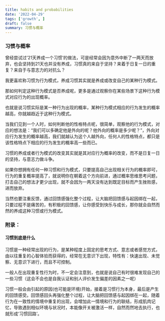 ```yaml
---
title: habits and probabilities
date: '2022-04-29'
tags: ['growth', ]
draft: false
summary: 习惯与概率
---
```


### 习惯与概率

曾经尝试过’21天养成一个习惯’的做法，可是经常会因为意外中断了一两天而放弃，也会坚持到21天也并没有养成，习惯真的来自于坚持？来着于日复一日的重复？来自于与意志力的对抗么？

我更喜欢称习惯为行为模式，养成习惯其实就是养成或改变自己的某种行为模式。

那如何判定这种行为模式是否养成呢，更多是通过观察你在某些场景下这种行为模式对应行为的出现概率。

也就是说习惯实际是某一种行为出现的概率，某种行为模式相应的行为发生的概率越高，你就越趋近于这种行为模式。

当我们见到一个人时，如何判断他的性格特点呢，很简单，观察他的行为模式，对应的想法是：“我们可以多确定他是外向的呢？他外向的概率是多少呢？”，外向对应行为发生的概率越高，我们就越认为这个人越外向，任何人的性格特点，都只是该性格特点下相应的行为发生的概率高一些而已。

习惯的养成或者行为模式的改变其实就是其对应行为概率的改变，而不是日复一日的坚持，与意志力做斗争。

如果你想拥有任何一种习惯和行为模式，只要提高自己出现相关行为的概率即可，行为的重复概率提高了，就说明你在朝着这个方向前进，通过概率思维思考问题，打击自己的想法才更少出现，就不会因为一两天没有达到既定目标而产生挫败感，进而放弃。

当然也要注重反馈，通过回馈感强化整个过程，让大脑把回馈感与起因绑在一起，只要过程不是痛苦的，有积极的回馈感，让你感受到快乐与成长，那你就会自然而然的养成这种习惯或行为模式。

### 附录：

#### 习惯到底是什么

习惯是一种经常出现的行为，是某种程度上固定的思考方式、意志或者感觉方式，由以往重复的心智体验而获得的，经常在无意识下出现，特性有：快速出现、未觉察、无意识下进行，而且不可控制。

一般人在出现重复性行为时，不一定会注意到，也就是说自己有时很难发现自己的一些习惯（这会不会也是自我认证和别人评价发生偏差的因素之一呢）

习惯一般会由引起的原因(也可能是环境)开始，接着是习惯行为本身，最后是产生的回馈感受。回馈感回头再强化整个过程，让大脑把回馈感与起因绑在一起，随着行为在一致性的情境中重复的出现，会增加此一情境和行为的联结，形成肌肉记忆，导致遇到相似环境与状况时，本能像开关被激活一样，自然而然地去执行，也就形成‘习惯回路’。
